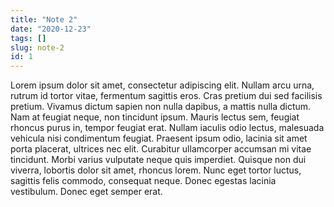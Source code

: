 ```yaml
---
title: "Note 2"
date: "2020-12-23"
tags: []
slug: note-2
id: 1
---
```


Lorem ipsum dolor sit amet, consectetur adipiscing elit. Nullam arcu urna, rutrum id tortor vitae, fermentum sagittis eros. Cras pretium dui sed facilisis pretium. Vivamus dictum sapien non nulla dapibus, a mattis nulla dictum. Nam at feugiat neque, non tincidunt ipsum. Mauris lectus sem, feugiat rhoncus purus in, tempor feugiat erat. Nullam iaculis odio lectus, malesuada vehicula nisi condimentum feugiat. Praesent ipsum odio, lacinia sit amet porta placerat, ultrices nec elit. Curabitur ullamcorper accumsan mi vitae tincidunt. Morbi varius vulputate neque quis imperdiet. Quisque non dui viverra, lobortis dolor sit amet, rhoncus lorem. Nunc eget tortor luctus, sagittis felis commodo, consequat neque. Donec egestas lacinia vestibulum. Donec eget semper erat.
